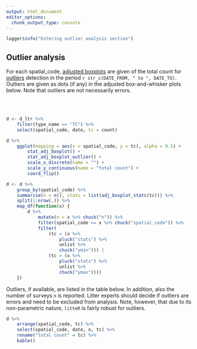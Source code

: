 ---
output: html_document
editor_options: 
  chunk_output_type: console
---
```{r}
logger$info("Entering outlier analysis section")
```

## Outlier analysis

For each spatial_code, [adjusted boxplots](https://dx.doi.org/doi:10.1016/j.csda.2007.11.008) are given of the total count for [outliers](https://en.wikipedia.org/wiki/Outlier) detection in the period `r str_c(DATE_FROM, " to ", DATE_TO)`. Outliers are given as dots (if any) in the adjusted box-and-whisker plots below. Note that outliers are not necessarily errors.

<br/>
<br/>

```{r}
d <- d_ltr %>%
    filter(type_name == "TC") %>%
    select(spatial_code, date, tc = count)
```

```{r width=7, height=7, out.width=600}
d %>%
    ggplot(mapping = aes(x = spatial_code, y = tc), alpha = 0.5) +
        stat_adj_boxplot() +
        stat_adj_boxplot_outlier() +
        scale_x_discrete(name = "") +
        scale_y_continuous(name = "total count") +
        coord_flip()
```


```{r}
d <- d %>%
    group_by(spatial_code) %>%
    summarise(n = n(), stats = list(adj_boxplot_stats(tc))) %>%
    split(1:nrow(.)) %>%
    map_df(function(x) {
        d %>%
            mutate(n = x %>% chuck("n")) %>%
            filter(spatial_code == x %>% chuck("spatial_code")) %>%
            filter(
                (tc < (x %>% 
                    pluck("stats") %>% 
                    unlist %>% 
                    chuck("ymin"))) |
                (tc > (x %>% 
                    pluck("stats") %>% 
                    unlist %>% 
                    chuck("ymax"))))
    })
```


Outliers, if available, are listed in the table below. In addition, also the number of surveys `n` is reported. Litter experts should decide if outliers are errors and need to be excluded from analysis. Note, however, that due to its non-parametric nature, `litteR` is fairly robust for outliers.

```{r, eval=nrow(d)>0}
d %>%
    arrange(spatial_code, tc) %>%
    select(spatial_code, date, n, tc) %>%
    rename("total count" = tc) %>%
    kable()
```